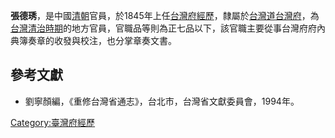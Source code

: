 '''張德琇'''，是中國[[清朝|清朝]]官員，於1845年上任[[台灣府經歷|台灣府經歷]]，隸屬於[[台灣道|台灣道]][[台灣府|台灣府]]，為[[台灣清治時期|台灣清治時期]]的地方官員，官職品等則為正七品以下，該官職主要從事台灣府府內典簿奏章的收發與校注，也分掌章奏文書。

==參考文獻==
*劉寧顏編，《重修台灣省通志》，台北市，台灣省文獻委員會，1994年。
{{start box}}
{{s-before|[[屠本|屠本]]}}
{{s-title|[[台灣府經歷|台灣府經歷]]|1845年上任}}
{{s-after|[[費霖|費霖]]}}
{{s-before|[[費霖|費霖]]}}
{{s-title|[[台灣府經歷|台灣府經歷]]|1852年上任}}
{{s-after|[[徐繼穀|徐繼穀]]}}
{{end box}}
{{清朝人物小作品}}

[[Category:臺灣府經歷|Category:臺灣府經歷]]